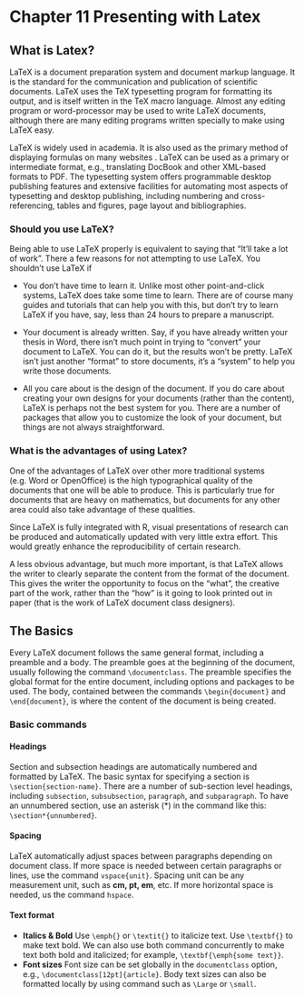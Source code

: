 Chapter 11 Presenting with Latex
===========================================

## What is Latex?

LaTeX is a document preparation system and document markup language. It is the standard for the communication and publication of scientific documents. LaTeX uses the TeX typesetting program for formatting its output, and is itself written in the TeX macro language.  Almost any editing program or word-processor may be used to write LaTeX documents, although there are many editing programs written specially to make using LaTeX easy. 

LaTeX is widely used in academia. It is also used as the primary method of displaying formulas on many websites . LaTeX can be used as a primary or intermediate format, e.g., translating DocBook and other XML-based formats to PDF. The typesetting system offers programmable desktop publishing features and extensive facilities for automating most aspects of typesetting and desktop publishing, including numbering and cross-referencing, tables and figures, page layout and bibliographies.

### Should you use LaTeX?

Being able to use LaTeX properly is equivalent to saying that "It'll take a lot of work". There a few reasons for not attempting to use LaTeX. You shouldn't use LaTeX if

- You don't have time to learn it. Unlike most other point-and-click systems, LaTeX does take some time to learn. There are of course many guides and tutorials that can help you with this, but don't try to learn LaTeX if you have, say, less than 24 hours to prepare a manuscript.

- Your document is already written. Say, if you have already written your thesis in Word, there isn't much point in trying to "convert" your document to LaTeX. You can do it, but the results won't be pretty. LaTeX isn't just another "format" to store documents, it's a "system" to help you write those documents.

- All you care about is the design of the document. If you do care about creating your own designs for your documents (rather than the content), LaTeX is perhaps not the best system for you. There are a number of packages that allow you to customize the look of your document, but things are not always straightforward.

### What is the advantages of using Latex?

One of the advantages of LaTeX over other more traditional systems (e.g. Word or OpenOffice) is the high typographical quality of the documents that one will be able to produce. This is particularly true for documents that are heavy on mathematics, but documents for any other area could also take advantage of these qualities.

Since LaTeX is fully integrated with R, visual presentations of research can be produced and automatically updated with very little extra effort. This would greatly enhance the reproducibility of certain research. 

A less obvious advantage, but much more important, is that LaTeX allows the writer to clearly separate the content from the format of the document. This gives the writer the opportunity to focus on the "what", the creative part of the work, rather than the "how" is it going to look printed out in paper (that is the work of LaTeX document class designers).

## The Basics

Every LaTeX document follows the same general format, including a preamble and a body. The preamble goes at the beginning of the document, usually following the command `\documentclass`. The preamble specifies the global format for the entire document, including options and packages to be used. The body, contained between the commands `\begin{document}` and `\end{document}`, is where the content of the document is being created. 

### Basic commands

#### Headings

Section and subsection headings are automatically numbered and formatted by LaTeX. The basic syntax for specifying a section is `\section{section-name}`. There are a number of sub-section level headings, including `subsection`, `subsubsection`, `paragraph`, and `subparagraph`. To have an unnumbered section, use an asterisk (\*) in the command like this: `\section*{unnumbered}`.

#### Spacing

LaTeX automatically adjust spaces between paragraphs depending on document class. If more space is needed between certain paragraphs or lines, use the command `vspace{unit}`. Spacing unit can be any measurement unit, such as **cm, pt, em**, etc. If more horizontal space is needed, us the command `hspace`.

#### Text format

- **Italics & Bold** Use `\emph{}` or `\textit{}` to italicize text. Use `\textbf{}` to make text bold. We can also use both command concurrently to make text both bold and italicized; for example, `\textbf{\emph{some text}}`.
- **Font sizes** Font size can be set globally in the `documentclass` option, e.g., `\documentclass[12pt]{article}`. Body text sizes can also be formatted locally by using command such as `\Large` or `\small`.